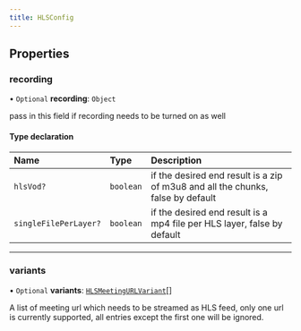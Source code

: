 ```yaml
---
title: HLSConfig
---
```


## Properties

### recording

• `Optional` **recording**: `Object`

pass in this field if recording needs to be turned on as well

#### Type declaration

| Name                  | Type      | Description                                                                     |
| :-------------------- | :-------- | :------------------------------------------------------------------------------ |
| `hlsVod?`             | `boolean` | if the desired end result is a zip of m3u8 and all the chunks, false by default |
| `singleFilePerLayer?` | `boolean` | if the desired end result is a mp4 file per HLS layer, false by default         |

---

### variants

• `Optional` **variants**: [`HLSMeetingURLVariant`](/api-reference/javascript/v2/interfaces/HLSMeetingURLVariant)[]

A list of meeting url which needs to be streamed as HLS feed, only one url is currently supported, all entries
except the first one will be ignored.
